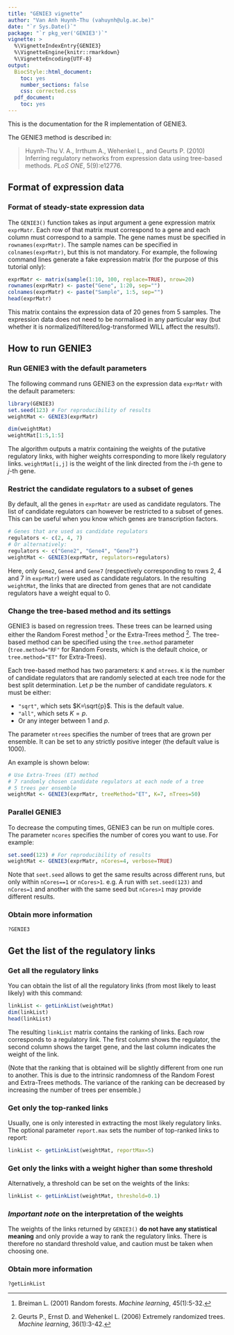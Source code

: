 ```yaml
---
title: "GENIE3 vignette"
author: "Van Anh Huynh-Thu (vahuynh@ulg.ac.be)"
date: "`r Sys.Date()`"
package: "`r pkg_ver('GENIE3')`"
vignette: >
  %\VignetteIndexEntry{GENIE3}
  %\VignetteEngine{knitr::rmarkdown}
  %\VignetteEncoding{UTF-8}
output: 
  BiocStyle::html_document:
    toc: yes
    number_sections: false
    css: corrected.css
  pdf_document:
    toc: yes
---
```

This is the documentation for the R implementation of GENIE3.

The GENIE3 method is described in:

> Huynh-Thu V. A., Irrthum A., Wehenkel L., and Geurts P. (2010) Inferring regulatory networks from expression data using tree-based methods. *PLoS ONE*, 5(9):e12776.

## Format of expression data

### Format of steady-state expression data

The `GENIE3()` function takes as input argument a gene expression matrix `exprMatr`. Each row of that matrix must correspond to a gene and each column must correspond to a sample. The gene names must be specified in `rownames(exprMatr)`. The sample names can be specified in `colnames(exprMatr)`, but this is not mandatory. For example, the following command lines generate a fake expression matrix (for the purpose of this tutorial only):

```r
exprMatr <- matrix(sample(1:10, 100, replace=TRUE), nrow=20)
rownames(exprMatr) <- paste("Gene", 1:20, sep="")
colnames(exprMatr) <- paste("Sample", 1:5, sep="")
head(exprMatr)
```

This matrix contains the expression data of 20 genes from 5 samples. The expression data does not need to be normalised in any particular way (but whether it is normalized/filtered/log-transformed WILL affect the results!). 

## How to run GENIE3

### Run GENIE3 with the default parameters

The following command runs GENIE3 on the expression data `exprMatr` with the default parameters:

```r
library(GENIE3)
set.seed(123) # For reproducibility of results
weightMat <- GENIE3(exprMatr)
```
```r
dim(weightMat)
weightMat[1:5,1:5]
```

The algorithm outputs a matrix containing the weights of the putative regulatory links, with higher weights corresponding to more likely regulatory links. `weightMat[i,j]` is the weight of the link directed from the $i$-th gene to $j$-th gene.

### Restrict the candidate regulators to a subset of genes

By default, all the genes in `exprMatr` are used as candidate regulators. The list of candidate regulators can however be restricted to a subset of genes. This can be useful when you know which genes are transcription factors.

```r
# Genes that are used as candidate regulators
regulators <- c(2, 4, 7)
# Or alternatively:
regulators <- c("Gene2", "Gene4", "Gene7")
weightMat <- GENIE3(exprMatr, regulators=regulators)
```

Here, only `Gene2`, `Gene4` and `Gene7` (respectively corresponding to rows 2, 4 and 7 in `exprMatr`) were used as candidate regulators. In the resulting `weightMat`, the links that are directed from genes that are not candidate regulators have a weight equal to 0.


### Change the tree-based method and its settings

GENIE3 is based on regression trees. These trees can be learned using either the Random Forest method ^[Breiman L. (2001) Random forests. *Machine learning*, 45(1):5-32.] or the Extra-Trees method ^[Geurts P., Ernst D. and Wehenkel L. (2006) Extremely randomized trees. *Machine learning*, 36(1):3-42.]. The tree-based method can be specified using the `tree.method` parameter (`tree.method="RF"` for Random Forests, which is the default choice, or `tree.method="ET"` for Extra-Trees).

Each tree-based method has two parameters: `K`  and `ntrees`. `K` is the number of candidate regulators that are randomly selected at each tree node for the best split determination. Let $p$ be the number of candidate regulators. `K` must be either:

* `"sqrt"`, which sets $K=\sqrt{p}$. This is the default value.
* `"all"`, which sets $K=p$.
* Or any integer between $1$ and $p$.

The parameter `ntrees` specifies the number of trees that are grown per ensemble. It can be set to any strictly positive integer (the default value is 1000).

An example is shown below:


```r
# Use Extra-Trees (ET) method
# 7 randomly chosen candidate regulators at each node of a tree
# 5 trees per ensemble
weightMat <- GENIE3(exprMatr, treeMethod="ET", K=7, nTrees=50)
```


### Parallel GENIE3

To decrease the computing times, GENIE3 can be run on multiple cores. The parameter `ncores` specifies the number of cores you want to use. For example:

```r
set.seed(123) # For reproducibility of results
weightMat <- GENIE3(exprMatr, nCores=4, verbose=TRUE)
```

Note that `seet.seed` allows to get the same results across different runs, but only within `nCores==1` or `nCores>1`. e.g. A run with `set.seed(123)` and `nCores=1` and another with the same seed but `nCores>1` may provide different results.


### Obtain more information

```r
?GENIE3
```


## Get the list of the regulatory links

### Get all the regulatory links

You can obtain the list of all the regulatory links (from most likely to least likely) with this command:

```r
linkList <- getLinkList(weightMat)
dim(linkList)
head(linkList)
```

The resulting `linkList` matrix contains the ranking of links. Each row corresponds to a regulatory link. The first column shows the regulator, the second column shows the target gene, and the last column indicates the weight of the link.

(Note that the ranking that is obtained will be slightly different from one run to another. This is due to the intrinsic randomness of the Random Forest and Extra-Trees methods. The variance of the ranking can be decreased by increasing the number of trees per ensemble.)


### Get only the top-ranked links

Usually, one is only interested in extracting the most likely regulatory links. The optional parameter `report.max` sets the number of top-ranked links to report:

```r
linkList <- getLinkList(weightMat, reportMax=5)
```


### Get only the links with a weight higher than some threshold

Alternatively, a threshold can be set on the weights of the links:

```r
linkList <- getLinkList(weightMat, threshold=0.1)
```

### *Important note* on the interpretation of the weights
The weights of the links returned by `GENIE3()` **do not have any statistical meaning** and only provide a way to rank the regulatory links. There is therefore no standard threshold value, and caution must be taken when choosing one.

### Obtain more information

```
?getLinkList
```
